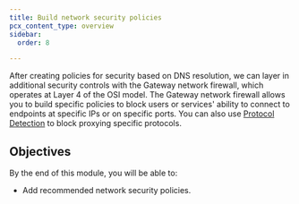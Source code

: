 ```yaml
---
title: Build network security policies
pcx_content_type: overview
sidebar:
  order: 8

---
```


After creating policies for security based on DNS resolution, we can layer in additional security controls with the Gateway network firewall, which operates at Layer 4 of the OSI model. The Gateway network firewall allows you to build specific policies to block users or services' ability to connect to endpoints at specific IPs or on specific ports. You can also use [Protocol Detection](https://developers.cloudflare.com/cloudflare-one/policies/gateway/network-policies/protocol-detection/) to block proxying specific protocols.

## Objectives

By the end of this module, you will be able to:

* Add recommended network security policies.
